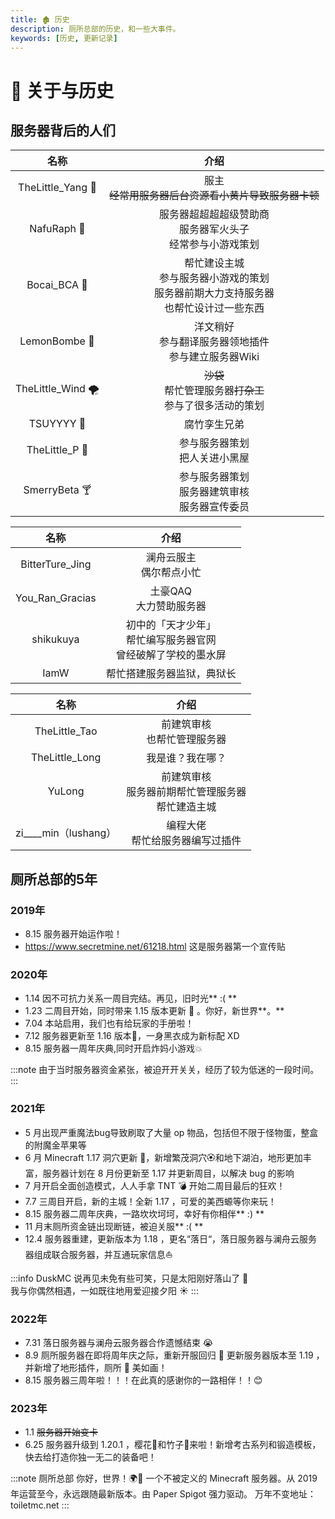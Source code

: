 ```yaml
---
title: 🏚 历史
description: 厕所总部的历史，和一些大事件。
keywords: [历史, 更新记录]
---
```



# 🧻 关于与历史

## 服务器背后的人们

<Tabs>

<TabItem value="1" label="管理组">

| 名称 | 介绍 |
| :-: | :-: |
| TheLittle_Yang 🐏 | 服主<br />~~经常用服务器后台资源看小黄片导致服务器卡顿~~ |
| NafuRaph 🧨 | 服务器超超超超级赞助商<br />服务器军火头子<br />经常参与小游戏策划 |
| Bocai_BCA 🥬 | 帮忙建设主城<br />参与服务器小游戏的策划<br />服务器前期大力支持服务器<br />也帮忙设计过一些东西 |
| LemonBombe 🍋 | 洋文稍好<br />参与翻译服务器领地插件<br />参与建立服务器Wiki |
| TheLittle_Wind 🌪 | ~~沙袋~~<br />帮忙管理服务器~~打杂工~~<br />参与了很多活动的策划 |
| TSUYYYY 👶 | 腐竹孪生兄弟 |
| TheLittle_P 🌸 | 参与服务器策划<br />把人关进小黑屋 |
| SmerryBeta 🍸 | 参与服务器策划<br />服务器建筑审核<br />服务器宣传委员 |

</TabItem>

<TabItem value="2" label="贡献者">

| 名称 | 介绍 |
| :-: | :-: |
| BitterTure_Jing | 澜舟云服主<br />偶尔帮点小忙 |
| You_Ran_Gracias | 土豪QAQ<br />大力赞助服务器 |
| shikukuya | 初中的「天才少年」<br />帮忙编写服务器官网<br />曾经破解了学校的墨水屏 |
| IamW | 帮忙搭建服务器监狱，典狱长 |

</TabItem>

<TabItem value="3" label="退休人员">

| 名称 | 介绍 |
| :-: | :-: |
| TheLittle_Tao | 前建筑审核<br />也帮忙管理服务器 |
| TheLittle_Long | 我是谁？我在哪？ |
| YuLong | 前建筑审核<br />服务器前期帮忙管理服务器<br />帮忙建造主城 |
| zi____min（lushang） | 编程大佬<br />帮忙给服务器编写过插件 |

</TabItem>

</Tabs>

## 厕所总部的5年

### 2019年
- 8.15 服务器开始运作啦！
- https://www.secretmine.net/61218.html
  这是服务器第一个宣传贴

### 2020年
- 1.14 因不可抗力关系一周目完结。再见，旧时光** :( **
- 1.23 二周目开始，同时带来 1.15 版本更新 🐝 。你好，新世界**。**
- 7.04 本站启用，我们也有给玩家的手册啦！
- 7.12 服务器更新至 1.16 版本👿，一身黑衣成为新标配 XD
- 8.15 服务器一周年庆典,同时开启炸妈小游戏💥

:::note
由于当时服务器资金紧张，被迫开开关关，经历了较为低迷的一段时间。
:::

### 2021年
- 5 月出现严重魔法bug导致刷取了大量 op 物品，包括但不限于怪物蛋，整盒的附魔金苹果等
- 6 月 Minecraft 1.17 洞穴更新 🌱，新增繁茂洞穴🏵和地下湖泊，地形更加丰富，服务器计划在 8 月份更新至 1.17 并更新周目，以解决 bug 的影响
- 7 月开启全面创造模式，人人手拿 TNT 💣 开始二周目最后的狂欢！
- 7.7 三周目开启，新的主城！全新 1.17 ，可爱的美西螈等你来玩！
- 8.15 服务器二周年庆典，一路坎坎坷坷，幸好有你相伴** :) ** 
- 11 月末厕所资金链出现断链，被迫关服** :( **
- 12.4 服务器重建，更新版本为 1.18 ，更名“落日“，落日服务器与澜舟云服务器组成联合服务器，并互通玩家信息⛵

:::info DuskMC
说再见未免有些可笑，只是太阳刚好落山了 🌇  
我与你偶然相遇，一如既往地用爱迎接夕阳 ☀️
:::

### 2022年
- 7.31 落日服务器与澜舟云服务器合作遗憾结束 😭
- 8.9 厕所服务器在即将周年庆之际，重新开服回归 🎉 更新服务器版本至 1.19 ，并新增了地形插件，厕所 🚽 美如画！
- 8.15 服务器三周年啦！！！在此真的感谢你的一路相伴！！😊

### 2023年
- 1.1 ~~服务器开始变卡~~
- 6.25 服务器升级到 1.20.1 ，樱花🌸和竹子🎍来啦！新增考古系列和锻造模板，快去给打造你独一无二的装备吧！

:::note 厕所总部
你好，世界！🌍🚽 一个不被定义的 Minecraft 服务器。从 2019 年运营至今，永远跟随最新版本。由 Paper Spigot 强力驱动。 万年不变地址： toiletmc.net
:::